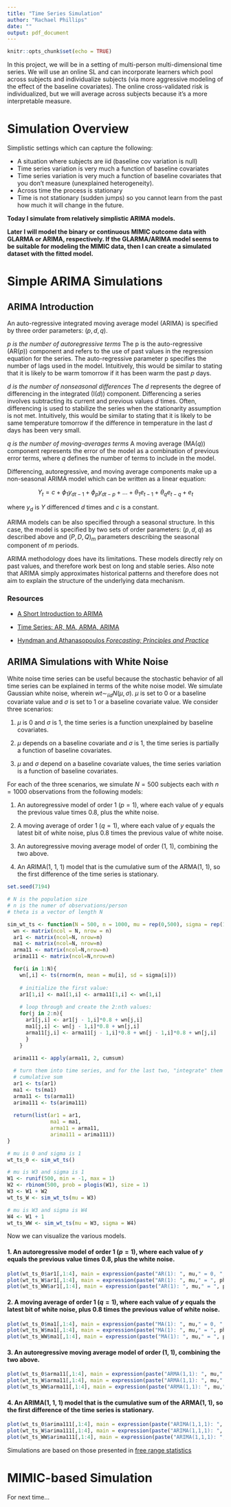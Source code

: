 ```yaml
---
title: "Time Series Simulation"
author: "Rachael Phillips"
date: ""
output: pdf_document
---
```


```r
knitr::opts_chunk$set(echo = TRUE)
```

In this project, we will be in a setting of multi-person multi-dimensional time 
series. We will use an online SL and can incorporate learners which pool 
across subjects and individualize subjects (via more aggressive modeling of the
effect of the baseline covariates). The online cross-validated risk is 
individualized, but we will average across subjects because it’s a more 
interpretable measure. 

# Simulation Overview

Simplistic settings which can capture the following: 

* A situation where subjects are iid (baseline cov variation is null) 
* Time series variation is very much a function of baseline covariates 
* Time series variation is very much a function of baseline covariates that 
you don’t measure (unexplained heterogeneity).
* Across time the process is stationary
* Time is not stationary (sudden jumps) so you cannot learn from the past how 
much it will change in the future.

**Today I simulate from relatively simplistic ARIMA models.**

**Later I will model the binary or continuous MIMIC outcome data with GLARMA or ARIMA, respectively. If the GLARMA/ARIMA model seems to be suitable for modeling the MIMIC data, then I can create a simulated dataset with the fitted model.** 

# Simple ARIMA Simulations 

## ARIMA Introduction

An auto-regressive integrated moving average model (ARIMA) is specified by 
three order parameters: ($p, d, q$).

*$p$ is the number of autoregressive terms*
The p is the auto-regressive (AR($p$)) component and refers to the use of past 
values in the regression equation for the series. The auto-regressive parameter 
p specifies the number of lags used in the model. Intuitively, this would be 
similar to stating that it is likely to be warm tomorrow if it has been warm the 
past $p$ days.

*$d$ is the number of nonseasonal differences*
The $d$ represents the degree of differencing in the integrated (I($d$)) 
component. Differencing a series involves subtracting its current and previous 
values $d$ times. Often, differencing is used to stabilize the series when the 
stationarity assumption is not met. Intuitively, this would be similar to 
stating that it is likely to be same temperature tomorrow if the difference in 
temperature in the last $d$ days has been very small.

*$q$ is the number of moving-averages terms*
A moving average (MA($q$)) component represents the error of the model as a 
combination of previous error terms, where $q$ defines the number of terms to 
include in the model.

Differencing, autoregressive, and moving average components make up a 
non-seasonal ARIMA model which can be written as a linear equation:

$$ Y_t = c + \phi_1y_d{_{t-1}} + \phi_p y_d{_{t-p}}+...+\theta_1 e_{t-1} + 
\theta_q e_{t-q} + e_t$$

where $y_d$ is $Y$ differenced $d$ times and $c$ is a constant.

ARIMA models can be also specified through a seasonal structure. In this case, 
the model is specified by two sets of order parameters: $(p, d, q)$ as described 
above and $(P, D, Q)_m$ parameters describing the seasonal component of $m$
periods.

ARIMA methodology does have its limitations. These models directly rely on past 
values, and therefore work best on long and stable series. Also note that ARIMA 
simply approximates historical patterns and therefore does not aim to explain 
the structure of the underlying data mechanism.

### Resources

* [A Short Introduction to ARIMA](https://www.datascience.com/blog/introduction-to-forecasting-with-arima-in-r-learn-data-science-tutorials)

* [Time Series: AR, MA, ARMA, ARIMA](http://people.cs.pitt.edu/~milos/courses/cs3750/lectures/class16.pdf)

* [Hyndman and Athanasopoulos *Forecasting: Principles and Practice*](https://otexts.com/fpp2/)

## ARIMA Simulations with White Noise 

White noise time series can be useful because the stochastic behavior of all 
time series can be explained in terms of the white noise model. We simulate 
Gaussian white noise, wherein $wt \sim_{iid} N(\mu,\sigma)$. $\mu$ is set 
to 0 or a baseline covariate value and $\sigma$ is set to 1 or a baseline 
covariate value. We consider three scenarios:

1. $\mu$ is 0 and $\sigma$ is 1, the time series is a function unexplained by 
baseline covariates. 

2. $\mu$ depends on a baseline covariate and $\sigma$ is 1, the time series is 
partially a function of baseline covariates.

3. $\mu$ and $\sigma$ depend on a baseline covariate values, the time series 
variation is a function of baseline covariates. 

For each of the three scenarios, we simulate $N=500$ subjects each with
$n=1000$ observations from the following models:

1. An autoregressive model of order 1 ($p=1$), where each value of $y$ equals 
the previous value times 0.8, plus the white noise.

2. A moving average of order 1 ($q=1$), where each value of $y$ equals the 
latest bit of white noise, plus 0.8 times the previous value of white noise.

3. An autoregressive moving average model of order (1, 1), combining the two
above. 

4. An ARIMA(1, 1, 1) model that is the cumulative sum of the ARMA(1, 1), so
the first difference of the time series is stationary. 

```r
set.seed(7194)

# N is the population size
# n is the numer of observations/person
# theta is a vector of length N 

sim_wt_ts <- function(N = 500, n = 1000, mu = rep(0,500), sigma = rep(1,500)){
  wn <- matrix(ncol = N, nrow = n)
  ar1 <- matrix(ncol=N, nrow=n)
  ma1 <- matrix(ncol=N, nrow=n)
  arma11 <- matrix(ncol=N,nrow=n)
  arima111 <- matrix(ncol=N,nrow=n)

  for(i in 1:N){
    wn[,i] <- ts(rnorm(n, mean = mu[i], sd = sigma[i]))
    
    # initialize the first value:
    ar1[1,i] <- ma1[1,i] <- arma11[1,i] <- wn[1,i]
    
    # loop through and create the 2:nth values:
    for(j in 2:n){
      ar1[j,i] <- ar1[j - 1,i]*0.8 + wn[j,i]
      ma1[j,i] <- wn[j - 1,i]*0.8 + wn[j,i]
      arma11[j,i] <- arma11[j - 1,i]*0.8 + wn[j - 1,i]*0.8 + wn[j,i] 
      }
    }
  
  arima111 <- apply(arma11, 2, cumsum)

  # turn them into time series, and for the last two, "integrate" them via 
  # cumulative sum
  ar1 <- ts(ar1)
  ma1 <- ts(ma1)
  arma11 <- ts(arma11)
  arima111 <- ts(arima111)
  
  return(list(ar1 = ar1, 
              ma1 = ma1, 
              arma11 = arma11, 
              arima111 = arima111))
}
```

```r
# mu is 0 and sigma is 1
wt_ts_0 <- sim_wt_ts()

# mu is W3 and sigma is 1
W1 <- runif(500, min = -1, max = 1)
W2 <- rbinom(500, prob = plogis(W1), size = 1)
W3 <- W1 + W2
wt_ts_W <- sim_wt_ts(mu = W3)

# mu is W3 and sigma is W4
W4 <- W1 + 1
wt_ts_WW <- sim_wt_ts(mu = W3, sigma = W4)
```

Now we can visualize the various models.

\pagebreak

#### 1. An autoregressive model of order 1 ($p=1$), where each value of $y$ equals the previous value times 0.8, plus the white noise.

\vspace{.1in}

```r
plot(wt_ts_0$ar1[,1:4], main = expression(paste("AR(1): ", mu," = 0, ", sigma," = 1")))
plot(wt_ts_W$ar1[,1:4], main = expression(paste("AR(1): ", mu," = ", phi, "(W), ", sigma," = 1")))
plot(wt_ts_WW$ar1[,1:4], main = expression(paste("AR(1): ", mu," = ", phi, "(W), ", sigma," = ", phi, "(W)")))
```

\pagebreak

#### 2. A moving average of order 1 ($q=1$), where each value of $y$ equals the latest bit of white noise, plus 0.8 times the previous value of white noise.

\vspace{.1in}

```r
plot(wt_ts_0$ma1[,1:4], main = expression(paste("MA(1): ", mu," = 0, ", sigma," = 1")))
plot(wt_ts_W$ma1[,1:4], main = expression(paste("MA(1): ", mu," = ", phi, "(W), ", sigma," = 1")))
plot(wt_ts_WW$ma1[,1:4], main = expression(paste("MA(1): ", mu," = ", phi, "(W), ", sigma," = ", phi, "(W)")))
```

\pagebreak

#### 3. An autoregressive moving average model of order (1, 1), combining the two above. 

\vspace{.1in}

```r
plot(wt_ts_0$arma11[,1:4], main = expression(paste("ARMA(1,1): ", mu," = 0, ", sigma," = 1")))
plot(wt_ts_W$arma11[,1:4], main = expression(paste("ARMA(1,1): ", mu," = ", phi, "(W), ", sigma," = 1")))
plot(wt_ts_WW$arma11[,1:4], main = expression(paste("ARMA(1,1): ", mu," = ", phi, "(W), ", sigma," = ", phi, "(W)")))
```

\pagebreak

#### 4. An ARIMA(1, 1, 1) model that is the cumulative sum of the ARMA(1, 1), so the first difference of the time series is stationary. 

\vspace{.1in}

```r
plot(wt_ts_0$arima111[,1:4], main = expression(paste("ARIMA(1,1,1): ", mu," = 0, ", sigma," = 1")))
plot(wt_ts_W$arima111[,1:4], main = expression(paste("ARIMA(1,1,1): ", mu," = ", phi, "(W), ", sigma," = 1")))
plot(wt_ts_WW$arima111[,1:4], main = expression(paste("ARIMA(1,1,1): ", mu," = ", phi, "(W), ", sigma," = ", phi, "(W)")))
```

Simulations are based on those presented in [free range statistics](http://freerangestats.info/blog/2015/11/21/arima-sims)

\pagebreak

# MIMIC-based Simulation 

For next time...
